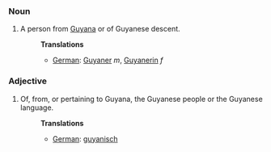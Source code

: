 ===Noun===
#A person from [[Guyana]] or of Guyanese descent.
#:'''Translations'''
#:*[[German]]: [[Guyaner]] ''m'', [[Guyanerin]] ''f''

===Adjective===
#Of, from, or pertaining to Guyana, the Guyanese people or the Guyanese language.
#:'''Translations'''
#:*[[German]]: [[guyanisch]]